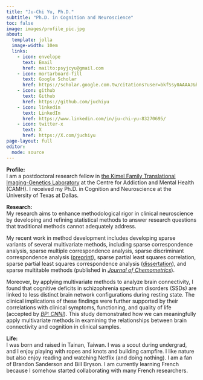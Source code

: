 ```yaml
---
title: "Ju-Chi Yu, Ph.D."
subtitle: "Ph.D. in Cognition and Neuroscience"
toc: false
image: images/profile_pic.jpg
about:
  template: jolla
  image-width: 10em
  links:
    - icon: envelope
      text: Email
      href: mailto:psyjcyu@gmail.com
    - icon: mortarboard-fill
      text: Google Scholar
      href: https://scholar.google.com.tw/citations?user=bkfSsy0AAAAJ&hl=en
    - icon: github
      text: Github
      href: https://github.com/juchiyu
    - icon: linkedin
      text: LinkedIn
      href: https://www.linkedin.com/in/ju-chi-yu-83270695/
    - icon: twitter-x
      text: X
      href: https://X.com/juchiyu
page-layout: full
editor: 
  mode: source  
---
```


**Profile:**\
I am a postdoctoral research fellow in [the Kimel Family Translational Imaging-Genetics Laboratory](https://imaging-genetics.camh.ca/) at the Centre for Addiction and Mental Health (CAMH). I received my Ph.D. in Cognition and Neuroscience at the University of Texas at Dallas.

**Research:**\
My research aims to enhance methodological rigor in clinical neuroscience by developing and refining statistical methods to answer research questions that traditional methods cannot adequately address. 

My recent work in method development includes developing sparse variants of several multivariate methods, including sparse correspondence analysis, sparse multiple correspondence analysis, sparse discriminant correspondence analysis ([preprint](https://arxiv.org/abs/2409.11789)), sparse partial least squares correlation, sparse partial least squares correspondence analysis ([dissertation](https://hdl.handle.net/10735.1/9406)), and sparse multitable methods (published in [*Journal of Chemometrics*](https://analyticalsciencejournals.onlinelibrary.wiley.com/doi/full/10.1002/cem.3443)). 

Moreover, by applying multivariate methods to analyze brain connectivity, I found that cognitive deficits in schizophrenia spectrum disorders (SSDs) are linked to less distinct brain network configurations during resting state. The clinical implications of these findings were further supported by their correlations with clinical symptoms, functioning, and quality of life (accepted by [*BP: CNNI*](https://www.biologicalpsychiatrycnni.org/article/S2451-9022(24)00268-4/abstract)). This study demonstrated how we can meaningfully apply multivariate methods in examining the relationships between brain connectivity and cognition in clinical samples. 

**Life:**\
I was born and raised in Tainan, Taiwan. I was a scout during undergrad, and I enjoy playing with ropes and knots and building campfire. I like nature but also enjoy reading and watching Netflix (and doing nothing). I am a fan of Brandon Sanderson and Bill Bryson. I am currently learning French because I somehow started collaborating with many French researchers. 

<!-- ## **Recent Activities** -->


<section>